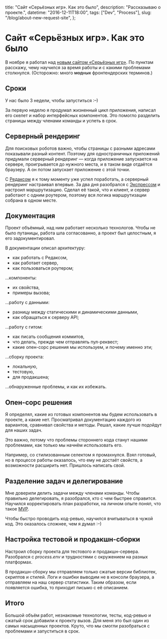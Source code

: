   title: "Сайт «Серьёзных игр». Как это было",
  description: "Рассказываю о проекте.",
  datetime: "2016-12-11T18:00",
  tags: ["Dev", "Process"],
  slug: "/blog/about-new-request-site",
};

# Сайт «Серьёзных игр». Как это было

В ноябре я работал над [новым сайтом «Серьёзных игр»](/projects/request). По пунктам расскажу, чему научился за время работы и с какими проблемами столкнулся. (Осторожно: много ~~модных~~ фронтендерских терминов.)

## Сроки

У нас было 3 недели, чтобы запуститься <nobr>:–)</nobr>

За первую неделю я продумал жизненный цикл приложения, написал его скелет и набор интерфейсных компонентов. Это помогло разделить страницы между членами команды и успеть в срок.

## Серверный рендеринг

Для поисковых роботов важно, чтобы страницы с разными адресами показывали разный контент. Поэтому для одностраничных приложений придумали серверный рендеринг — когда приложение запускается на сервере, проигрывается до нужного места, и в таком виде отдаётся браузеру. А он потом запускает приложение с этой точки.

С [Редаксом](https://redux.js.org/) я к тому моменту уже успел поработать, а серверный рендеринг настраивал впервые. За два дня разобрался с [Экспрессом](https://expressjs.com/) и настроил маршрутизацию. Сделал её такой, что и клиент, и сервер работают с одним роутером, поэтому вся логика маршрутизации собрана в одном месте.

## Документация

Проект объёмный, над ним работает несколько технологов. Чтобы не было путаницы, работа шла согласованно, а проект был целостным, я его задокументировал.

В документации описал архитектуру:

- как работать с Редаксом,
- как работает сервер,
- как пользоваться роутером;

...компоненты:

- их свойства,
- примеры вызова;

...работу с данными:

- разницу между статическими и динамическими данными,
- как обращаться к серверу API;

...работу с гитом:

- как писать сообщения коммитов,
- что делать, прежде чем отправлять пул-реквест;
- какие опен-сорс решения мы используем, и почему именно эти;

...сборку проекта:

- локальную,
- тестовую,
- для продакшена;

...обнаруженные проблемы, и как их избежать.

## Опен-сорс решения

Я определял, какие из готовых компонентов мы будем использовать в проекте, а какие нет. Просматривал документацию каждого из вариантов, сравнивал свойства и методы. Решал, какие лучше подойдут для наших задач.

Это важно, потому что проблемы стороннего кода станут нашими проблемами, как только мы начнём использовать его.

Например, со стилизованным селектом я промахнулся. Взял готовый, но в процессе работы оказалось, что ему не достаёт свойств, а возможности расширить нет. Пришлось написать свой.

## Разделение задач и делегирование

Мне доверили делить задачи между членами команды. Чтобы правильно делегировать, я разобрался, кто с чем быстрее справится. Научился корректировать план разработки, на личном опыте понял, что такое [MVP](https://en.wikipedia.org/wiki/Minimum_viable_product).

Чтобы быстро проводить код-ревью, научился вчитываться в чужой код. Это оказалось сложнее, чем я думал <nobr>:–)</nobr>

## Настройка тестовой и продакшн-сборки

Настроил сборку проекта для тестового и продакшн-сервера. Разобрался с _process.env_ и трудностями с окружением на разных платформах.

В продакшн-сборку мы отправляем только сжатые версии библиотек, скриптов и стилей. Логи и ошибки выводим не в консоли браузера, а отправляем на наш сервер статистики. Таким образом, если появляется ошибка, то приходит письмо с её описанием.

## Итого

Большой объём работ, незнакомые технологии, тесты, код-ревью и сжатый срок добавили к проекту вызов. Для меня это был один из самых насыщенных проектов. Круто, что мы смогли разобраться с проблемами и запуститься в срок.

